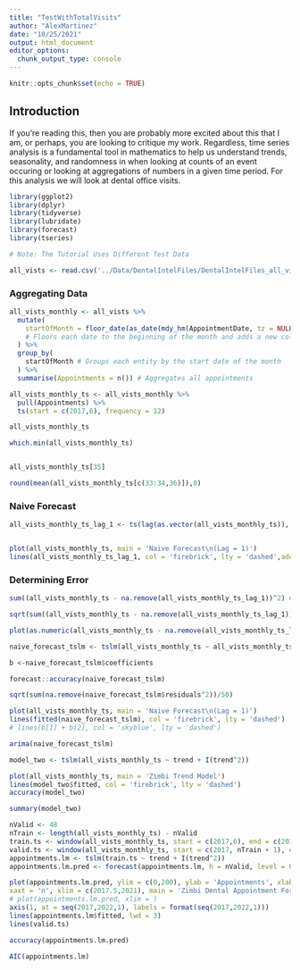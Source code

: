 ```yaml
---
title: "TestWithTotalVisits"
author: "AlexMartinez"
date: "10/25/2021"
output: html_document
editor_options: 
  chunk_output_type: console
---
```


```r
knitr::opts_chunk$set(echo = TRUE)
```

## Introduction 

If you're reading this, then you are probably more excited about this that I am, or perhaps, you are looking to critique my work. Regardless, time series analysis is a fundamental tool in mathematics to help us understand trends, seasonality, and randomness in when looking at counts of an event occuring or looking at aggregations of numbers in a given time period. For this analysis we will look at dental office visits.

```r

library(ggplot2)
library(dplyr)
library(tidyverse)
library(lubridate)
library(forecast)
library(tseries)

# Note: The Tutorial Uses Different Test Data

all_vists <- read.csv('../Data/DentalIntelFiles/DentalIntelFiles_all_vists.csv')
```

### Aggregating Data {.tabset}

```r
all_vists_monthly <- all_vists %>% 
  mutate(
    startOfMonth = floor_date(as_date(mdy_hm(AppointmentDate, tz = NULL)), 'month') 
    # Floors each date to the beginning of the month and adds a new column.
  ) %>% 
  group_by(
    startOfMonth # Groups each entity by the start date of the month
  ) %>% 
  summarise(Appointments = n()) # Aggregates all appointments

all_vists_monthly_ts <- all_vists_monthly %>%
  pull(Appointments) %>% 
  ts(start = c(2017,6), frequency = 12)

all_vists_monthly_ts

which.min(all_vists_monthly_ts)


all_vists_monthly_ts[35] 

round(mean(all_vists_monthly_ts[c(33:34,36)]),0)


```


### Naive Forecast

```r

all_vists_monthly_ts_lag_1 <- ts(lag(as.vector(all_vists_monthly_ts)), start = c(2017,6), frequency = 12)


plot(all_vists_monthly_ts, main = 'Naive Forecast\n(Lag = 1)')
lines(all_vists_monthly_ts_lag_1, col = 'firebrick', lty = 'dashed',add = TRUE)
```

### Determining Error


```r

sum((all_vists_monthly_ts - na.remove(all_vists_monthly_ts_lag_1))^2) #MSE

sqrt(sum((all_vists_monthly_ts - na.remove(all_vists_monthly_ts_lag_1))^2))

```

```r
plot(as.numeric(all_vists_monthly_ts - na.remove(all_vists_monthly_ts_lag_1)))

naive_forecast_tslm <- tslm(all_vists_monthly_ts ~ all_vists_monthly_ts_lag_1)

b <-naive_forecast_tslm$coefficients

forecast::accuracy(naive_forecast_tslm)

sqrt(sum(na.remove(naive_forecast_tslm$residuals^2))/50)

plot(all_vists_monthly_ts, main = 'Naive Forecast\n(Lag = 1)')
lines(fitted(naive_forecast_tslm), col = 'firebrick', lty = 'dashed')
# lines(b[1] + b[2], col = 'skyblue', lty = 'dashed')

arima(naive_forecast_tslm)
```


```r
model_two <- tslm(all_vists_monthly_ts ~ trend + I(trend^2))

plot(all_vists_monthly_ts, main = 'Zimbi Trend Model')
lines(model_two$fitted, col = 'firebrick', lty = 'dashed')
accuracy(model_two)

summary(model_two)
```


```r
nValid <- 48
nTrain <- length(all_vists_monthly_ts) - nValid
train.ts <- window(all_vists_monthly_ts, start = c(2017,6), end = c(2017,nValid))
valid.ts <- window(all_vists_monthly_ts, start = c(2017, nTrain + 1), end = c(2017, nTrain+nValid))
appointments.lm <- tslm(train.ts ~ trend + I(trend^2))
appointments.lm.pred <- forecast(appointments.lm, h = nValid, level = 0)

plot(appointments.lm.pred, ylim = c(0,200), ylab = 'Appointments', xlab = 'Time', bty = 'l',
xaxt = 'n', xlim = c(2017.5,2021), main = 'Zimbi Dental Appointment Forecast', flty = 2)
# plot(appointments.lm.pred, xlim = )
axis(1, at = seq(2017,2022,1), labels = format(seq(2017,2022,1)))
lines(appointments.lm$fitted, lwd = 3)
lines(valid.ts)

accuracy(appointments.lm.pred)

AIC(appointments.lm)
```

